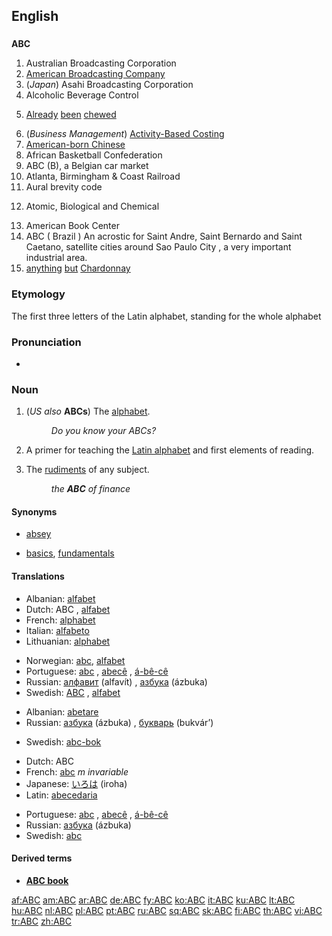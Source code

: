 {{also|abc}}
==English==

==={{initialism}}===
'''ABC'''

# Australian Broadcasting Corporation
# [[wikipedia:American_Broadcasting_Company|American Broadcasting Company]]
# (''Japan'') Asahi Broadcasting Corporation
# Alcoholic Beverage Control
# {{context|of chewing gum}} [[already|Already]] [[been]] [[chew]]ed
# (''Business Management'') [[w:Activity-based costing|Activity-Based Costing]]
# [[w:American-born Chinese|American-born Chinese]]
# African Basketball Confederation
# ABC (B), a Belgian car market
# Atlanta, Birmingham & Coast Railroad
# Aural brevity code
# {{Military}} Atomic, Biological and Chemical
# American Book Center
# ABC ( Brazil ) An acrostic for Saint Andre, Saint Bernardo and Saint Caetano, satellite cities around Sao Paulo City , a very important industrial area.
# [[anything]] [[but]] [[Chardonnay]]

===Etymology===
The first three letters of the Latin alphabet, standing for the whole alphabet

===Pronunciation===
* {{audio|en-us-ABC.ogg|Audio (US)}}

===Noun===
{{en-noun}}

# (''US also'' '''ABCs''') {{uncountable}} The [[alphabet]].
#: ''Do you know your ABCs?''
# {{obsolete}} A primer for teaching the [[Latin alphabet]] and first elements of reading.
# The [[rudiment]]s of any subject.
#: ''the '''ABC''' of finance''

====Synonyms====
* {{sense|alphabet}} [[absey]]
* {{sense|rudiments}} [[basic]]s, [[fundamental]]s

====Translations====
{{trans-top|alphabet}}
* Albanian: [[alfabet]]
* Dutch: ABC {{n}}, [[alfabet]] {{n}}
* French: [[alphabet]] {{m}}
* Italian: [[alfabeto]] {{m}}
* Lithuanian: [[alphabet#Lithuanian|alphabet]] {{m}}
{{trans-mid}}
* Norwegian: [[abc]], [[alfabet]] {{n}}
* Portuguese: [[abc]] {{m}}, [[abecê]] {{m}}, [[á-bê-cê]] {{m}}
* Russian: [[алфавит]] (alfavít) {{m}}, [[азбука#Russian|азбука]] (ázbuka) {{f}}
* Swedish: [[ABC#Swedish|ABC]] {{n}}, [[alfabet]] {{n}}
{{trans-bottom}}

{{trans-top|obsolete: primer for learning the alphabet}}
* Albanian: [[abetare]]
* Russian: [[азбука]] (ázbuka) {{f}}, [[букварь]] (bukvár’) {{m}}
{{trans-mid}}
* Swedish: [[abc-bok]] {{c}}
{{trans-bottom}}

{{trans-top|rudiments}}
* Dutch: ABC {{n}}
* French: [[abc]] ''m invariable''
* Japanese: [[いろは]] (iroha)
* Latin: [[abecedaria]] {{f}}
{{trans-mid}}
* Portuguese: [[abc]] {{m}}, [[abecê]] {{m}}, [[á-bê-cê]] {{m}}
* Russian: [[азбука#Russian|азбука]] (ázbuka) {{f}}
* Swedish: [[abc]] {{n}}
{{trans-bottom}}

====Derived terms====
* '''[[ABC book]]'''<!-- a primer. Shakespeare, ''King John, I-i'', as an "absey" book-->

[[af:ABC]]
[[am:ABC]]
[[ar:ABC]]
[[de:ABC]]
[[fy:ABC]]
[[ko:ABC]]
[[it:ABC]]
[[ku:ABC]]
[[lt:ABC]]
[[hu:ABC]]
[[nl:ABC]]
[[pl:ABC]]
[[pt:ABC]]
[[ru:ABC]]
[[sq:ABC]]
[[sk:ABC]]
[[fi:ABC]]
[[th:ABC]]
[[vi:ABC]]
[[tr:ABC]]
[[zh:ABC]]